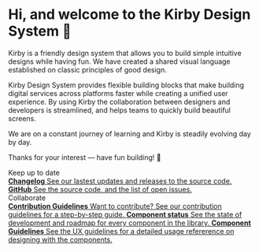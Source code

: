 
<Meta title="Introduction" />

<style>{`
  .subheading {
    --mediumdark: '#999999';
    font-weight: 900;
    font-size: 13px;
    color: #999;
    letter-spacing: 6px;
    line-height: 24px;
    text-transform: uppercase;
    margin-bottom: 12px;
    margin-top: 40px;
  }

  .link-list {
    display: grid;
    grid-template-columns: 1fr;
    row-gap: 10px;
  }

  @media (min-width: 620px) {
    .link-list {
      row-gap: 20px;
      column-gap: 20px;
      grid-template-columns: 1fr 1fr;
    }
  }

  @media all and (-ms-high-contrast:none) {
  .link-list {
      display: -ms-grid;
      -ms-grid-columns: 1fr 1fr;
    }
  }

  .link-item {
    display: block;
    padding: 20px 30px 20px 15px;
    border: 1px solid #9f9f9f;
    border-radius: 5px;
    transition: background 150ms ease-out, border 150ms ease-out, transform 150ms ease-out;
    color: #333333;
    display: flex;
    align-items: flex-start;
  }

  .link-item:hover {
    border-color: #1EA7FD50;
    transform: translate3d(0, -3px, 0);
    box-shadow: rgba(0, 0, 0, 0.08) 0 3px 10px 0;
  }

  .link-item:active {
    border-color: #1EA7FD;
    transform: translate3d(0, 0, 0);
  }

  .link-item strong {
    font-weight: 700;
    display: block;
    margin-bottom: 2px;
  }

  .link-item span {
    font-size: 14px;
    line-height: 20px;
  }

  .tip {
    display: inline-block;
    border-radius: 1em;
    font-size: 11px;
    line-height: 12px;
    font-weight: 700;
    background: #E7FDD8;
    color: #66BF3C;
    padding: 4px 12px;
    margin-right: 10px;
    vertical-align: top;
  }

  .tip-wrapper {
    font-size: 13px;
    line-height: 20px;
    margin-top: 40px;
    margin-bottom: 40px;
  }

  .tip-wrapper code {
    font-size: 12px;
    display: inline-block;
  }

  
`}</style>

# Hi, and welcome to the Kirby Design System 👋 

Kirby is a friendly design system that allows you to build simple intuitive designs while having fun. We have created a shared visual language established on classic principles of good design.

Kirby Design System provides flexible building blocks that make building digital services across platforms faster while creating a unified user experience. 
By using Kirby the collaboration between designers and developers is streamlined, and helps teams to quickly build beautiful screens.

We are on a constant journey of learning and Kirby is steadily evolving day by day.

Thanks for your interest — have fun building! 🎉

<div className="subheading">Keep up to date</div>

<div className="link-list">
  <a
    className="link-item"
    href="https://cookbook.kirby.design/#/home/changelog"
    target="_blank"
  >
    <span>
      <strong>Changelog</strong>
      See our lastest updates and releases to the source code.
    </span>
  </a>
  <a
    className="link-item"
    href="https://github.com/kirbydesign/designsystem/"
    target="_blank"
  >
    <span>
      <strong>GitHub</strong>
      See the source code, and the list of open issues.
    </span>
  </a>
</div>

<div className="subheading">Collaborate</div>

<div className="link-list">
  <a className="link-item" href="https://github.com/kirbydesign/designsystem/blob/master/.github/CONTRIBUTING.md" target="_blank">
    <span>
      <strong>Contribution Guidelines</strong>
      Want to contribute? See our contribution guidelines for a step-by-step guide.  
    </span>
  </a>
  <a className="link-item" href="https://cookbook.kirby.design/#/home/component-status" target="_blank">
    <span>
      <strong>Component status</strong>
      See the state of development and roadmap for every component in the library.
    </span>
  </a>

  <a className="link-item" href="https://scene.zeplin.io/project/60337f8fa4b49814fda1b48a" target="_blank">
    <span>
      <strong>Component Guidelines</strong>
      See the UX guidelines for a detailed usage refererence on designing with the components.
    </span>
  </a>
</div>